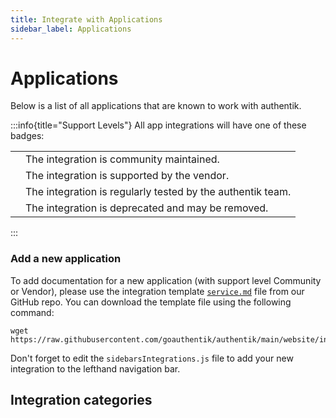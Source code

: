 ```yaml
---
title: Integrate with Applications
sidebar_label: Applications
---
```


# Applications


Below is a list of all applications that are known to work with authentik.

:::info{title="Support Levels"}
All app integrations will have one of these badges:

|                                     |                                                            |
| ----------------------------------- | ---------------------------------------------------------- |
| <SupportBadge level="community" />  | The integration is community maintained.                   |
| <SupportBadge level="vendor" />     | The integration is supported by the vendor.                |
| <SupportBadge level="authentik" />  | The integration is regularly tested by the authentik team. |
| <SupportBadge level="deprecated" /> | The integration is deprecated and may be removed.          |

:::

### Add a new application

To add documentation for a new application (with support level Community or Vendor), please use the integration template [`service.md`](https://github.com/goauthentik/authentik/blob/main/website/integrations/template/service.md) file from our GitHub repo. You can download the template file using the following command:

```shell
wget https://raw.githubusercontent.com/goauthentik/authentik/main/website/integrations/template/service.md
```

Don't forget to edit the `sidebarsIntegrations.js` file to add your new integration to the lefthand navigation bar.

## Integration categories

<DocCardList />
